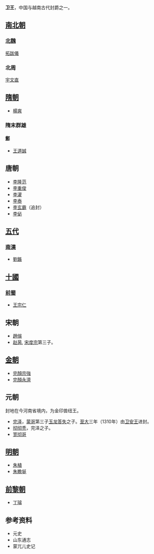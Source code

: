 '''卫王'''，中国与越南古代封爵之一。

==[[南北朝|南北朝]]==
===[[北魏|北魏]]===
[[拓跋儀|拓跋儀]]

===北周===
[[宇文直|宇文直]]

==[[隋朝|隋朝]]==
*[[楊爽|楊爽]]
===隋末群雄===
====[[鄭|鄭]]====
*[[王道誠|王道誠]]
==唐朝==
*[[李隆范|李隆范]]
*[[李重俊|李重俊]]
*[[李灌|李灌]]
*[[李泰|李泰]]
*[[李玄霸|李玄霸]]（追封）
*[[李佖|李佖]]

==[[五代|五代]]==
===[[南漢|南漢]]===
*[[劉鋹|劉鋹]]
==[[十國|十國]]==
===[[前蜀|前蜀]]===
*[[王宗仁_(前蜀)|王宗仁]]

==宋朝==
*[[趙俁|趙俁]]
*[[赵昺|赵昺]], [[宋度宗|宋度宗]]第三子。
==[[金朝|金朝]]==
*[[完顏宗強|完顏宗強]]
*[[完顏永濟|完顏永濟]]
==元朝==
封地在今河南省境内，为金印兽纽王。
*[[完泽|完泽]]，[[蒙哥|蒙哥]]第三子[[玉龙答失|玉龙答失]]之子。[[至大|至大]]三年（1310年）由[[卫安王|卫安王]]进封。
*[[彻彻秃|彻彻秃]]，完泽之子。
*[[宽彻哥|宽彻哥]]
==[[明朝|明朝]]==
*[[朱植|朱植]]
*[[朱瞻埏|朱瞻埏]] 
==[[前黎朝|前黎朝]]==
*[[丁废帝|丁璿]]

==参考资料==
*元史
*山东通志 
*蒙兀儿史记

{{Disambig|W|Cat=二字中国王爵消歧义}}